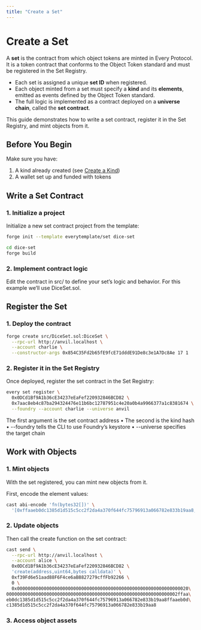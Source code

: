 ```yaml
---
title: "Create a Set"
---
```


# Create a Set

A **set** is the contract from which object tokens are minted in Every Protocol.
It is a token contract that conforms to the Object Token standard and must be registered in the Set Registry.

- Each set is assigned a unique **set ID** when registered.
- Each object minted from a set must specify a **kind** and its **elements**, emitted as events defined by the Object Token standard.
- The full logic is implemented as a contract deployed on a **universe chain**, called the **set contract**.

This guide demonstrates how to write a set contract, register it in the Set Registry, and mint objects from it.

## Before You Begin

Make sure you have:

1. A kind already created (see [Create a Kind](/docs/guides/create-a-kind))
2. A wallet set up and funded with tokens

## Write a Set Contract

### 1. Initialize a project

Initialize a new set contract project from the template:

```bash
forge init --template everytemplate/set dice-set
```

```bash
cd dice-set
forge build
```

### 2. Implement contract logic

Edit the contract in src/ to define your set’s logic and behavior.
For this example we’ll use DiceSet.sol.

## Register the Set

### 1. Deploy the contract
```bash
forge create src/DiceSet.sol:DiceSet \
  --rpc-url http://anvil.localhost \
  --account charlie \
  --constructor-args 0x854C35Fd2b65fE9fcE71dddE91De8c3e1A7Dc8Ae 17 1
```

### 2. Register it in the Set Registry

Once deployed, register the set contract in the Set Registry:

```bash
every set register \
  0x0DCd1Bf9A1b36cE34237eEaFef220932846BCD82 \
  0x7aac8eb4c87ba294324476e11b6bc12787951c4e20a0b4a9966377a1c8381674 \
  --foundry --account charlie --universe anvil
```
The first argument is the set contract address
	•	The second is the kind hash
	•	--foundry tells the CLI to use Foundry’s keystore
	•	--universe specifies the target chain

## Work with Objects

### 1. Mint objects

With the set registered, you can mint new objects from it.

First, encode the element values:
```bash
cast abi-encode 'fn(bytes32[])' \
  '[0xffaaeb0dc1385d1d515c5cc2f2da4a370f644fc75796913a066782e833b19aa8,0xffaaeb0dc1385d1d515c5cc2f2da4a370f644fc75796913a066782e833b19aa8]'
```

### 2. Update objects

Then call the create function on the set contract:
```bash
cast send \
  --rpc-url http://anvil.localhost \
  --account alice \
  0x0DCd1Bf9A1b36cE34237eEaFef220932846BCD82 \
  'create(address,uint64,bytes calldata)' \
  0xf39Fd6e51aad88F6F4ce6aB8827279cffFb92266 \
  0 \
  0x0000000000000000000000000000000000000000000000000000000000000020\
0000000000000000000000000000000000000000000000000000000000000002ffaa\
eb0dc1385d1d515c5cc2f2da4a370f644fc75796913a066782e833b19aa8ffaaeb0d\
c1385d1d515c5cc2f2da4a370f644fc75796913a066782e833b19aa8
```

### 3. Access object assets
